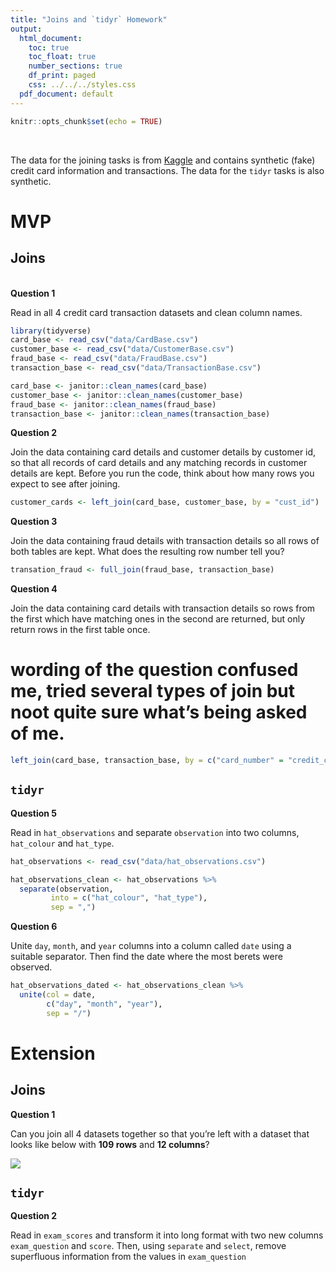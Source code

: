 ```yaml
---
title: "Joins and `tidyr` Homework"
output:
  html_document:
    toc: true
    toc_float: true
    number_sections: true
    df_print: paged
    css: ../../../styles.css
  pdf_document: default
---
```


```r
knitr::opts_chunk$set(echo = TRUE)
```

<br>

The data for the joining tasks is from [Kaggle](https://www.kaggle.com/ananta/credit-card-data) and contains synthetic (fake) credit card information and transactions. The data for the `tidyr` tasks is also synthetic.

# MVP

## Joins

<br>
**Question 1**

Read in all 4 credit card transaction datasets and clean column names.
```r
library(tidyverse)
card_base <- read_csv("data/CardBase.csv")
customer_base <- read_csv("data/CustomerBase.csv")
fraud_base <- read_csv("data/FraudBase.csv")
transaction_base <- read_csv("data/TransactionBase.csv")

card_base <- janitor::clean_names(card_base)
customer_base <- janitor::clean_names(customer_base)
fraud_base <- janitor::clean_names(fraud_base)
transaction_base <- janitor::clean_names(transaction_base)
```


**Question 2**

Join the data containing card details and customer details by customer id, so that all records of card details and any matching records in customer details are kept. Before you run the code, think about how many rows you expect to see after joining.
```r
customer_cards <- left_join(card_base, customer_base, by = "cust_id")
```

**Question 3**

Join the data containing fraud details with transaction details so all rows of both tables are kept. What does the resulting row number tell you?
```r
transation_fraud <- full_join(fraud_base, transaction_base)
```


**Question 4**

Join the data containing card details with transaction details so rows from the first which have matching ones in the second are returned, but only return rows in the first table once.

# wording of the question confused me, tried several types of join but noot quite sure what's being asked of me.

```r
left_join(card_base, transaction_base, by = c("card_number" = "credit_card_id"))
```

## `tidyr`

**Question 5**

Read in `hat_observations` and separate `observation` into two columns, `hat_colour` and `hat_type`.

```r
hat_observations <- read_csv("data/hat_observations.csv")

hat_observations_clean <- hat_observations %>%
  separate(observation,
         into = c("hat_colour", "hat_type"),
         sep = ",")
```



**Question 6**

Unite `day`, `month`, and `year` columns into a column called `date` using a suitable separator. Then find the date where the most berets were observed.
```r
hat_observations_dated <- hat_observations_clean %>%
  unite(col = date,
        c("day", "month", "year"),
        sep = "/")

```



# Extension

## Joins

**Question 1**

Can you join all 4 datasets together so that you're left with a dataset that looks like below with **109 rows** and **12 columns**?

![](images/all_joined.png)

## `tidyr`

**Question 2**

Read in `exam_scores` and transform it into long format with two new columns `exam_question` and `score`. Then, using `separate` and `select`, remove superfluous information from the values in `exam_question`